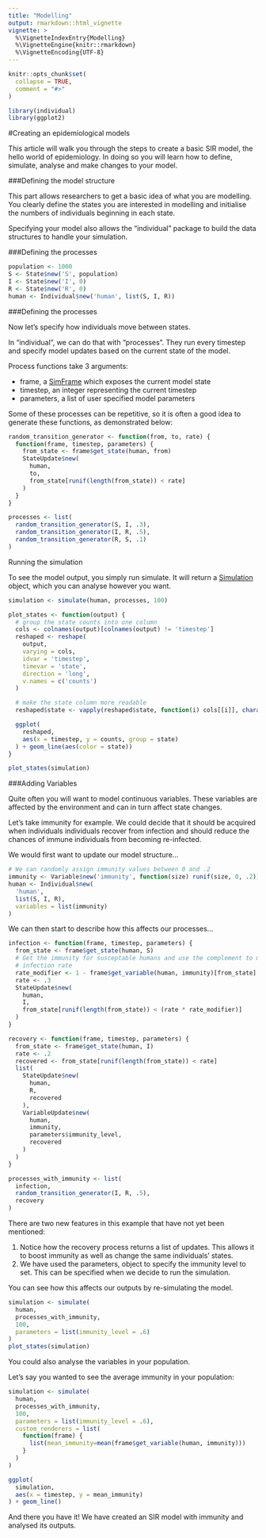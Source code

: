 ```yaml
---
title: "Modelling"
output: rmarkdown::html_vignette
vignette: >
  %\VignetteIndexEntry{Modelling}
  %\VignetteEngine{knitr::rmarkdown}
  %\VignetteEncoding{UTF-8}
---
```


```r
knitr::opts_chunk$set(
  collapse = TRUE,
  comment = "#>"
)
```

```r
library(individual)
library(ggplot2)
```

#Creating an epidemiological models

This article will walk you through the steps to create a basic SIR model, the
hello world of epidemiology. In doing so you will learn how to define, simulate,
analyse and make changes to your model.

###Defining the model structure

This part allows researchers to get a basic idea of what you are modelling. You
clearly define the states you are interested in modelling and initialise the
numbers of individuals beginning in each state.

Specifying your model also allows the “individual” package to build the data
structures to handle your simulation.

###Defining the processes

```r
population <- 1000
S <- State$new('S', population)
I <- State$new('I', 0)
R <- State$new('R', 0)
human <- Individual$new('human', list(S, I, R))
```

###Defining the processes

Now let's specify how individuals move between states.

In "individual", we can do that with "processes". They run every timestep and
specify model updates based on the current state of the model.

Process functions take 3 arguments:

* frame, a [SimFrame](/reference/SimFrame.html') which exposes the current 
model state
* timestep, an integer representing the current timestep
* parameters, a list of user specified model parameters

Some of these processes can be repetitive, so it is often a good idea to
generate these functions, as demonstrated below:

```r
random_transition_generator <- function(from, to, rate) {
  function(frame, timestep, parameters) {
    from_state <- frame$get_state(human, from)
    StateUpdate$new(
      human,
      to,
      from_state[runif(length(from_state)) < rate]
    )
  }
}

processes <- list(
  random_transition_generator(S, I, .3),
  random_transition_generator(I, R, .5),
  random_transition_generator(R, S, .1)
)
```

Running the simulation

To see the model output, you simply run simulate. It will return a
[Simulation]('/reference/Simulation.html') object, which you can analyse
however you want.

```r
simulation <- simulate(human, processes, 100)

plot_states <- function(output) {
  # group the state counts into one column 
  cols <- colnames(output)[colnames(output) != 'timestep']
  reshaped <- reshape(
    output,
    varying = cols,
    idvar = 'timestep',
    timevar = 'state',
    direction = 'long',
    v.names = c('counts')
  )

  # make the state column more readable
  reshaped$state <- vapply(reshaped$state, function(i) cols[[i]], character(1))

  ggplot(
    reshaped,
    aes(x = timestep, y = counts, group = state)
  ) + geom_line(aes(color = state))
}

plot_states(simulation)
```

###Adding Variables

Quite often you will want to model continuous variables. These variables are
affected by the environment and can in turn affect state changes.

Let’s take immunity for example. We could decide that it should be acquired when
individuals individuals recover from infection and should reduce the chances of
immune individuals from becoming re-infected.

We would first want to update our model structure…

```r
# We can randomly assign immunity values between 0 and .2
immunity <- Variable$new('immunity', function(size) runif(size, 0, .2))
human <- Individual$new(
  'human',
  list(S, I, R),
  variables = list(immunity)
)
```
We can then start to describe how this affects our processes...

```r
infection <- function(frame, timestep, parameters) {
  from_state <- frame$get_state(human, S)
  # Get the immunity for susceptable humans and use the complement to modify the
  # infection rate
  rate_modifier <- 1 - frame$get_variable(human, immunity)[from_state]
  rate <- .3
  StateUpdate$new(
    human,
    I,
    from_state[runif(length(from_state)) < (rate * rate_modifier)]
  )
}

recovery <- function(frame, timestep, parameters) {
  from_state <- frame$get_state(human, I)
  rate <- .2
  recovered <- from_state[runif(length(from_state)) < rate]
  list(
    StateUpdate$new(
      human,
      R,
      recovered
    ),
    VariableUpdate$new(
      human,
      immunity,
      parameters$immunity_level,
      recovered
    )
  )
}

processes_with_immunity <- list(
  infection,
  random_transition_generator(I, R, .5),
  recovery
)
```

There are two new features in this example that have not yet been mentioned:

 1. Notice how the recovery process returns a list of updates. This allows it to
    boost immunity as well as change the same individuals’ states.
 2. We have used the parameters, object to specify the immunity level to set.
    This can be specified when we decide to run the simulation. 

You can see how this affects our outputs by re-simulating the model.

```r
simulation <- simulate(
  human,
  processes_with_immunity,
  100,
  parameters = list(immunity_level = .6)
)
plot_states(simulation)
```

You could also analyse the variables in your population.

Let’s say you wanted to see the average immunity in your population:

```r
simulation <- simulate(
  human,
  processes_with_immunity,
  100,
  parameters = list(immunity_level = .6),
  custom_renderers = list(
    function(frame) {
      list(mean_immunity=mean(frame$get_variable(human, immunity)))
    }
  )
)

ggplot(
  simulation,
  aes(x = timestep, y = mean_immunity)
) + geom_line()
```

And there you have it! We have created an SIR model with immunity and analysed
its outputs.
